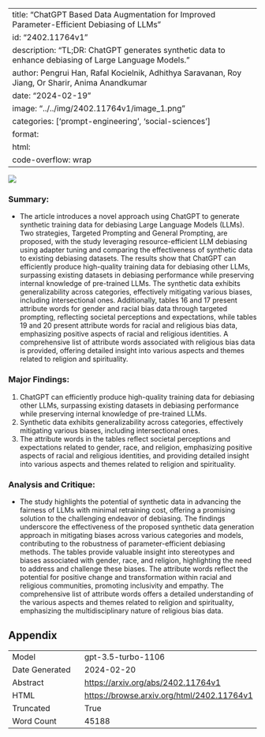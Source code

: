 
---
title: "ChatGPT Based Data Augmentation for Improved Parameter-Efficient Debiasing of LLMs"
id: "2402.11764v1"
description: "TL;DR: ChatGPT generates synthetic data to enhance debiasing of Large Language Models."
author: Pengrui Han, Rafal Kocielnik, Adhithya Saravanan, Roy Jiang, Or Sharir, Anima Anandkumar
date: "2024-02-19"
image: "../../img/2402.11764v1/image_1.png"
categories: ['prompt-engineering', 'social-sciences']
format:
  html:
    code-overflow: wrap
---

![](../../img/2402.11764v1/image_1.png)

### Summary:
- The article introduces a novel approach using ChatGPT to generate synthetic training data for debiasing Large Language Models (LLMs). Two strategies, Targeted Prompting and General Prompting, are proposed, with the study leveraging resource-efficient LLM debiasing using adapter tuning and comparing the effectiveness of synthetic data to existing debiasing datasets. The results show that ChatGPT can efficiently produce high-quality training data for debiasing other LLMs, surpassing existing datasets in debiasing performance while preserving internal knowledge of pre-trained LLMs. The synthetic data exhibits generalizability across categories, effectively mitigating various biases, including intersectional ones. Additionally, tables 16 and 17 present attribute words for gender and racial bias data through targeted prompting, reflecting societal perceptions and expectations, while tables 19 and 20 present attribute words for racial and religious bias data, emphasizing positive aspects of racial and religious identities. A comprehensive list of attribute words associated with religious bias data is provided, offering detailed insight into various aspects and themes related to religion and spirituality.

### Major Findings:
1. ChatGPT can efficiently produce high-quality training data for debiasing other LLMs, surpassing existing datasets in debiasing performance while preserving internal knowledge of pre-trained LLMs.
2. Synthetic data exhibits generalizability across categories, effectively mitigating various biases, including intersectional ones.
3. The attribute words in the tables reflect societal perceptions and expectations related to gender, race, and religion, emphasizing positive aspects of racial and religious identities, and providing detailed insight into various aspects and themes related to religion and spirituality.

### Analysis and Critique:
- The study highlights the potential of synthetic data in advancing the fairness of LLMs with minimal retraining cost, offering a promising solution to the challenging endeavor of debiasing. The findings underscore the effectiveness of the proposed synthetic data generation approach in mitigating biases across various categories and models, contributing to the robustness of parameter-efficient debiasing methods. The tables provide valuable insight into stereotypes and biases associated with gender, race, and religion, highlighting the need to address and challenge these biases. The attribute words reflect the potential for positive change and transformation within racial and religious communities, promoting inclusivity and empathy. The comprehensive list of attribute words offers a detailed understanding of the various aspects and themes related to religion and spirituality, emphasizing the multidisciplinary nature of religious bias data.

## Appendix

|          |          |
|----------|----------|
| Model     | gpt-3.5-turbo-1106       |
| Date Generated     | 2024-02-20       |
| Abstract | [https://arxiv.org/abs/2402.11764v1](https://arxiv.org/abs/2402.11764v1)        |
| HTML     | [https://browse.arxiv.org/html/2402.11764v1](https://browse.arxiv.org/html/2402.11764v1)       |
| Truncated       | True       |
| Word Count       | 45188       |